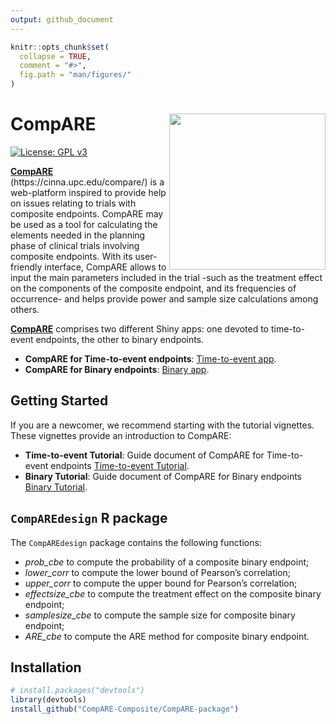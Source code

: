---
output: github_document
---

```{r, echo = FALSE}
knitr::opts_chunk$set(
  collapse = TRUE,
  comment = "#>",
  fig.path = "man/figures/"
)
```

# CompARE <img src="man/figures/logo.png" align="right" alt="" width="250" />

  [![License: GPL v3](https://img.shields.io/badge/License-GPLv3-blue.svg)](https://www.gnu.org/licenses/gpl-3.0)
  
  <!-- badges: end -->

[**CompARE**](https://cinna.upc.edu/compare/) (https://cinna.upc.edu/compare/) is a web-platform inspired to provide help on issues relating to trials with composite endpoints. CompARE may be used as a tool for calculating the elements needed in the planning phase of clinical trials involving composite endpoints. With its user-friendly interface, CompARE allows to input the main parameters included in the trial -such as the treatment effect on the components of the composite endpoint, and its frequencies of occurrence- and helps provide power and sample size calculations among others.

[**CompARE**](https://cinna.upc.edu/compare/) comprises two different Shiny apps: one devoted to time-to-event endpoints, the other to binary endpoints.

  - **CompARE for Time-to-event endpoints**: [Time-to-event app](http://cinna.upc.edu:3838/compare/CompARETimeToEvent/). 
  - **CompARE for Binary endpoints**:  [Binary app](http://cinna.upc.edu:3838/compare/CompAREBinary/).
   
## Getting Started  

If you are a newcomer, we recommend starting with the tutorial vignettes. 
These vignettes provide an introduction to CompARE:

  - **Time-to-event Tutorial**: Guide document of CompARE for Time-to-event endpoints [Time-to-event Tutorial](http://cinna.upc.edu:3838/compare/CompARETimeToEvent/help_Tutorial.html). 
  - **Binary Tutorial**: Guide document of CompARE for Binary endpoints [Binary Tutorial](http://cinna.upc.edu:3838/compare/CompAREBinary/Help-Tutorial.html).

## `CompAREdesign` R package  


The `CompAREdesign` package contains the following functions:

- *prob_cbe* to compute the probability of a composite binary endpoint;   
- *lower_corr* to compute the lower bound of Pearson's correlation; 
- *upper_corr* to compute the upper bound for Pearson's correlation; 
- *effectsize_cbe* to compute the treatment effect on the composite binary endpoint;
- *samplesize_cbe* to compute the sample size for composite binary endpoint; 
- *ARE_cbe* to compute the ARE method for composite binary endpoint. 

## Installation

```{r, eval = FALSE}
# install.packages("devtools")
library(devtools)
install_github("CompARE-Composite/CompARE-package")
```



